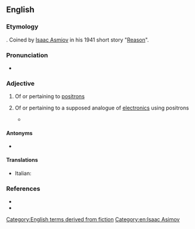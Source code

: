 ==English==

===Etymology===
{{suffix|positron|ic|lang=en}}. Coined by [[wikipedia:Isaac Asmiov|Isaac Asmiov]] in his 1941 short story "[[wikipedia:Reason (short story)|Reason]]".

===Pronunciation===
* {{a|UK}} {{IPA|/pɒz.ɪˈtɹɒn.ɪk/|lang=en}}

===Adjective===
{{wikipedia|positronic brain}}
{{en-adj|-}}

# Of or pertaining to [[positron]]s
# {{lb|en|science fiction}} Of or pertaining to a supposed analogue of [[electronic]]s using positrons
#* {{quote-magazine
|year=1941
|month=April
|first=Isaac
|last=Asimov
|authorlink=Isaac Asimov
|magazine=[[wikipedia:Analog Science Fiction and Fact|Astounding Science-Fiction]]
|title=[[wikipedia:Reason (short story)|Reason]]
|volume=27
|issue=2
|page=44
|passage=By exact count, there are seventy-five thousand, two hundred and thirty-four operations necessary for the manufacture of a single '''positronic''' brain.
}}

====Antonyms====
* {{l|en|electronic}}

====Translations====
{{trans-top}}
* Italian: {{t|it|positronico}}
{{trans-mid}}
{{trans-bottom}}

===References===
* {{R:Brave New Words|151}}
* {{R:OED SF|92|positronic adj.}}

[[Category:English terms derived from fiction]]
[[Category:en:Isaac Asimov]]